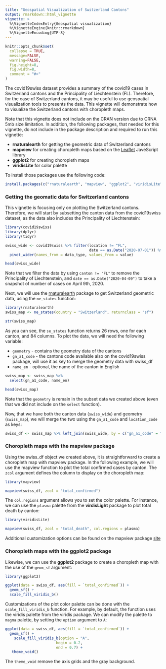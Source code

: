 ```yaml
---
title: "Geospatial Visualization of Switzerland Cantons"
output: rmarkdown::html_vignette
vignette: >
  %\VignetteIndexEntry{Geospatial visualization}
  %\VignetteEngine{knitr::rmarkdown}
  %\VignetteEncoding{UTF-8}
---
```


```r
knitr::opts_chunk$set(
  collapse = TRUE,
  message=FALSE, 
  warning=FALSE,
  fig.height=8, 
  fig.width=8,
  comment = "#>"
)
```

The covid19swiss dataset provides a summary of the covid19 cases in Switzerland cantons and the Principality of Liechtenstein (FL). Therefore, for the case of Switzerland cantons, it may be useful to use geospatial visualization tools to presents the data. This vignette will demonstrate how to visualize the Switzerland cantons with choropleth maps.

Note that this vignette does not include on the CRAN version due to CRNA 5mb size limitation. In addition, the following packages, that needed for this vignette, do not include in the package description and required to run this vignette:

* **rnaturalearth** for getting the geometric data of Switzerland cantons
* **mapview** for creating choropleth maps based on the [Leaflet](https://leafletjs.com/) JaveScript library
* **ggplot2**  for creating choropleth maps 
* **viridisLite** for color palette

To install those packages use the following code:

``` r
install.packages(c("rnaturalearth", "mapview", "ggplot2", "viridisLite"))
```
### Getting the geomatic data for Switzerland cantons

This vignette is focusing only on plotting the Switzerland cantons. Therefore, we will start by subsetting the canton data from the covid19swiss dataset, as the data also includes the Principality of Liechtenstein:


```r
library(covid19swiss)
library(dplyr)
library(tidyr)

swiss_wide <- covid19swiss %>% filter(location != "FL", 
                                      date == as.Date("2020-07-01")) %>%
  pivot_wider(names_from = data_type, values_from = value) 

head(swiss_wide)
```

Note that we filter the data by using `canton != "FL"` to remove the Principality of Liechtenstein, and `date == as.Date("2020-04-09")` to take a snapshot of number of cases on April 9th, 2020.

Next, we will use the [rnaturalearth](https://docs.ropensci.org/rnaturalearth/) package to get Switzerland geometric data, using the `ne_states` function:

```r
library(rnaturalearth)
swiss_map <- ne_states(country = "Switzerland", returnclass = "sf")

str(swiss_map)
```

As you can see, the `se_states` function returns 26 rows, one for each canton, and 84 columns. To plot the data, we will need the following variable:

* `geometry` - contains the geometry data of the cantons
* `gn_a1_code` - the cantons code available also on the covid19swiss package, will use it as key to merge the geometry data with swiss_df
* `name_en` - optional, the name of the canton in English

```r
swiss_map <- swiss_map %>% 
  select(gn_a1_code, name_en) 

head(swiss_map)
```

Note that the `geometry` is remain in the subset data we created above (even that we did not include on the `select` function).

Now, that we have both the canton data (`swiss_wide`) and geometry (`swiss_map`), we will merge the two using the `gn_a1_code` and `location_code` as keys:

```r
swiss_df <- swiss_map %>% left_join(swiss_wide, by = c("gn_a1_code" = "location_code"))
```

### Choropleth maps with the mapview package

Using the swiss_df object we created above, it is straightforward to create a choropleth map with mapview package. In the following example, we will use the mapview function to plot the total confirmed cases by canton. The `zcol` argument defines the column to display on the choropleth map:

```r
library(mapview)

mapview(swiss_df, zcol = "total_confirmed")
```

The `col.regions` argument allows you to set the color palette. For instance, we can use the `plasma` palette from the **virdisLight** package to plot total death by canton:

```r
library(viridisLite)

mapview(swiss_df, zcol = "total_death", col.regions = plasma)
```

Additional customization options can be found on the mapview package [site](https://r-spatial.github.io/mapview/index.html)

### Choropleth maps with the ggplot2 package

Likewise, we can use the **ggplot2** package to create a choropleth map with the use of the `geom_sf` argument:

```r
library(ggplot2)

ggplot(data = swiss_df, aes(fill = `total_confirmed`)) + 
  geom_sf() + 
  scale_fill_viridis_b()
```

Customizations of the plot color palette can be done with the `scale_fill_viridis_b` function. For example, by default, the function uses the viridis palette from the viridis package. We can modify the palette to `magma` palette, by setting the `option` argument to `A`:


```r
ggplot(data = swiss_df, aes(fill = `total_confirmed`)) + 
  geom_sf() + 
    scale_fill_viridis_b(option = "A",
                       begin = 0.2,
                       end = 0.7) + 
   theme_void()
```

The `theme_void` remove the axis grids and the gray background.
